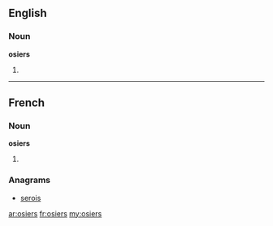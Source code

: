 ==English==

===Noun===
'''osiers'''

# {{plural of|[[osier]]}}

----

==French==

===Noun===
'''osiers''' {{m|p}}

# {{plural of|[[osier#French|osier]]|lang=fr}}

===Anagrams===
* [[serois#French|serois]]

[[ar:osiers]]
[[fr:osiers]]
[[my:osiers]]